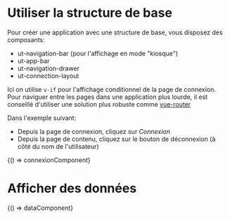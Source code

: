 
<Meta title="Design System/Demo"/>

# Utiliser la structure de base

Pour créer une application avec une structure de base, vous disposez des composants:

- <LinkTo kind="design-system-composants-layout-utnavigationbar">
    ut-navigation-bar
  </LinkTo> (pour l'affichage en mode "kiosque")
- <LinkTo kind="design-system-composants-layout-utappbar">ut-app-bar</LinkTo>
- <LinkTo kind="design-system-composants-layout-utnavigationdrawer">ut-navigation-drawer</LinkTo>
- <LinkTo kind="design-system-composants-layout-utconnectionlayout">ut-connection-layout</LinkTo>

Ici on utilise `v-if` pour l'affichage conditionnel de la page de connexion.
Pour naviguer entre les pages dans une application plus lourde, il est conseillé d'utiliser une solution plus robuste comme [vue-router](https://router.vuejs.org/)

Dans l'exemple suivant:
- Depuis la page de connexion, cliquez sur *Connexion*
- Depuis la page de contenu, cliquez sur le bouton de déconnexion (à côté du nom de l'utilisateur)

<Preview>
  <Story
    name="Utiliser la structure de base"
    inline={true}
    parameters={{ custom: { wrapWithVuetifyApp: false, fullHeight: true } }}
  >
    {() => connexionComponent}
  </Story>
</Preview>

# Afficher des données

<Preview>
  <Story
    name="Afficher des données"
    inline={true}
    parameters={{ custom: { wrapWithVuetifyApp: false, fullHeight: true } }}
  >
    {() => dataComponent}
  </Story>
</Preview>

